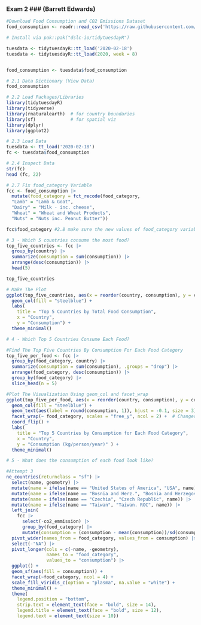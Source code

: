 
### Exam 2 ### (Barrett Edwards)

```r
#Download Food Consumption and CO2 Emissions Dataset
food_consumption <- readr::read_csv('https://raw.githubusercontent.com/rfordatascience/tidytuesday/main/data/2020/2020-02-18/food_consumption.csv')

# Install via pak::pak("dslc-io/tidytuesdayR")

tuesdata <- tidytuesdayR::tt_load('2020-02-18')
tuesdata <- tidytuesdayR::tt_load(2020, week = 8)


food_consumption <- tuesdata$food_consumption
```

```r
# 2.1 Data Dictionary (View Data)
food_consumption
```


```r
# 2.2 Load Packages/Libraries
library(tidytuesdayR)
library(tidyverse)
library(rnaturalearth)  # for country boundaries 
library(sf)             # for spatial viz 
library(dplyr)
library(ggplot2)
```

```r
# 2.3 Load Data 
tuesdata <- tt_load('2020-02-18')
fc <- tuesdata$food_consumption
```

```r
# 2.4 Inspect Data 
str(fc)
head (fc, 22)
```

```r
# 2.7 Fix food_category Variable 
fcc <- food_consumption |> 
  mutate(food_category = fct_recode(food_category,
  "Lamb" = "Lamb & Goat",
  "Dairy" = "Milk - inc. cheese",
  "Wheat" = "Wheat and Wheat Products",
  "Nuts" = "Nuts inc. Peanut Butter"))

fcc$food_category #2.8 make sure the new values of food_category variable are as expected 
```

```r
# 3 - Which 5 countries consume the most food?
top_five_countries <- fcc |>
  group_by(country) |>
  summarize(consumption = sum(consumption)) |>
  arrange(desc(consumption)) |>
  head(5)

top_five_countries
```
```r
# Make The Plot 
ggplot(top_five_countries, aes(x = reorder(country, consumption), y = consumption)) +
  geom_col(fill = "steelblue") +
  labs(
    title = "Top 5 Countries by Total Food Consumption",
    x = "Country",
    y = "Consumption") +
  theme_minimal()
```

```r
# 4 - Which Top 5 Countries Consume Each Food?

#Find The Top Five Countries By Consumption For Each Food Category 
top_five_per_food <- fcc |>
  group_by(food_category, country) |>
  summarize(consumption = sum(consumption), .groups = "drop") |>
  arrange(food_category, desc(consumption)) |>
  group_by(food_category) |>
  slice_head(n = 5)
```

```r
#Plot The Visualization Using geom_col and facet_wrap
ggplot(top_five_per_food, aes(x = reorder(country, consumption), y = consumption)) +
  geom_col(fill = "steelblue") +
  geom_text(aes(label = round(consumption, 1)), hjust = -0.1, size = 3) +  # Adjusted hjust for spacing
  facet_wrap(~ food_category, scales = "free_y", ncol = 2) +  # Changed scales to "free_y"
  coord_flip() +
  labs(
    title = "Top 5 Countries by Consumption for Each Food Category",
    x = "Country",
    y = "Consumption (kg/person/year)" ) +
  theme_minimal() 
```

```r
# 5 - What does the consumption of each food look like? 

#Attempt 3
ne_countries(returnclass = "sf") |>
  select(name, geometry) |>
  mutate(name = ifelse(name == "United States of America", "USA", name)) |>
  mutate(name = ifelse(name == "Bosnia and Herz.", "Bosnia and Herzegovina", name)) |>
  mutate(name = ifelse(name == "Czechia", "Czech Republic", name)) |>
  mutate(name = ifelse(name == "Taiwan", "Taiwan. ROC", name)) |>
  left_join(
    fcc |>
      select(-co2_emmission) |>
      group_by(food_category) |>
      mutate(consumption = (consumption - mean(consumption))/sd(consumption)), join_by(name == country)) |>
  pivot_wider(names_from = food_category, values_from = consumption) |>
  select(-"NA") |>
  pivot_longer(cols = c(-name, -geometry), 
               names_to = "food_category", 
               values_to = "consumption") |>
  ggplot() + 
  geom_sf(aes(fill = consumption)) + 
  facet_wrap(~food_category, ncol = 4) + 
  scale_fill_viridis_c(option = "plasma", na.value = "white") +
  theme_minimal() +
  theme(
    legend.position = "bottom",
    strip.text = element_text(face = "bold", size = 14),
    legend.title = element_text(face = "bold", size = 12),
    legend.text = element_text(size = 10))

```




